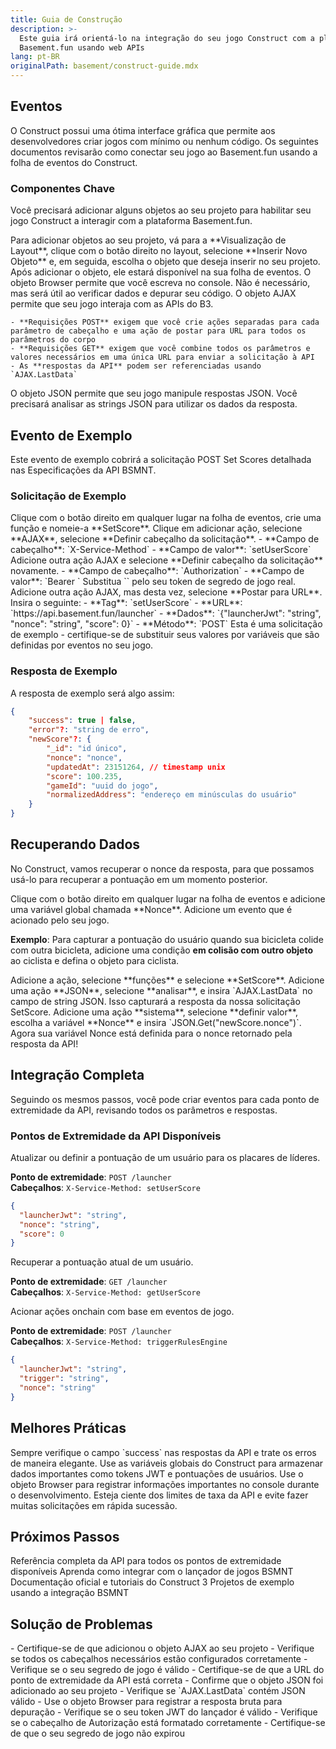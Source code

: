```yaml
---
title: Guia de Construção
description: >-
  Este guia irá orientá-lo na integração do seu jogo Construct com a plataforma
  Basement.fun usando web APIs
lang: pt-BR
originalPath: basement/construct-guide.mdx
---
```

## Eventos

O Construct possui uma ótima interface gráfica que permite aos desenvolvedores criar jogos com mínimo ou nenhum código. Os seguintes documentos revisarão como conectar seu jogo ao Basement.fun usando a folha de eventos do Construct.

### Componentes Chave

Você precisará adicionar alguns objetos ao seu projeto para habilitar seu jogo Construct a interagir com a plataforma Basement.fun.

<Note>
Para adicionar objetos ao seu projeto, vá para a **Visualização de Layout**, clique com o botão direito no layout, selecione **Inserir Novo Objeto** e, em seguida, escolha o objeto que deseja inserir no seu projeto. Após adicionar o objeto, ele estará disponível na sua folha de eventos.
</Note>

<CardGroup cols={1}>
  <Card title="Objeto Browser" icon="globe">
    O objeto Browser permite que você escreva no console. Não é necessário, mas será útil ao verificar dados e depurar seu código.
  </Card>
  
  <Card title="Objeto AJAX" icon="arrow-right-left">
    O objeto AJAX permite que seu jogo interaja com as APIs do B3.
    
    - **Requisições POST** exigem que você crie ações separadas para cada parâmetro de cabeçalho e uma ação de postar para URL para todos os parâmetros do corpo
    - **Requisições GET** exigem que você combine todos os parâmetros e valores necessários em uma única URL para enviar a solicitação à API
    - As **respostas da API** podem ser referenciadas usando `AJAX.LastData`
  </Card>
  
  <Card title="Objeto JSON" icon="braces">
    O objeto JSON permite que seu jogo manipule respostas JSON. Você precisará analisar as strings JSON para utilizar os dados da resposta.
  </Card>
</CardGroup>

## Evento de Exemplo

Este evento de exemplo cobrirá a solicitação POST Set Scores detalhada nas Especificações da API BSMNT.

### Solicitação de Exemplo

<Steps>
<Step title="Criar Função">
  Clique com o botão direito em qualquer lugar na folha de eventos, crie uma função e nomeie-a **SetScore**.
</Step>

<Step title="Configurar Cabeçalho do Método de Serviço">
  Clique em adicionar ação, selecione **AJAX**, selecione **Definir cabeçalho da solicitação**.
  - **Campo de cabeçalho**: `X-Service-Method`
  - **Campo de valor**: `setUserScore`
</Step>

<Step title="Configurar Cabeçalho de Autorização">
  Adicione outra ação AJAX e selecione **Definir cabeçalho da solicitação** novamente.
  - **Campo de cabeçalho**: `Authorization`
  - **Campo de valor**: `Bearer <segredo do jogo>`
  
  <Warning>
  Substitua `<segredo do jogo>` pelo seu token de segredo de jogo real.
  </Warning>
</Step>

<Step title="Configurar Solicitação POST">
  Adicione outra ação AJAX, mas desta vez, selecione **Postar para URL**. Insira o seguinte:
  - **Tag**: `setUserScore`
  - **URL**: `https://api.basement.fun/launcher`
  - **Dados**: `{"launcherJwt": "string", "nonce": "string", "score": 0}`
  - **Método**: `POST`
  
  <Tip>
  Esta é uma solicitação de exemplo - certifique-se de substituir seus valores por variáveis que são definidas por eventos no seu jogo.
  </Tip>
</Step>
</Steps>

### Resposta de Exemplo

A resposta de exemplo será algo assim:

```json API Response
{
    "success": true | false,
    "error"?: "string de erro",
    "newScore"?: {
        "_id": "id único",
        "nonce": "nonce",
        "updatedAt": 23151264, // timestamp unix
        "score": 100.235,
        "gameId": "uuid do jogo",
        "normalizedAddress": "endereço em minúsculas do usuário"
    }
}
```

## Recuperando Dados

No Construct, vamos recuperar o nonce da resposta, para que possamos usá-lo para recuperar a pontuação em um momento posterior.

<Steps>
<Step title="Criar Variável Global">
  Clique com o botão direito em qualquer lugar na folha de eventos e adicione uma variável global chamada **Nonce**.
</Step>

<Step title="Adicionar Evento de Gatilho">
  Adicione um evento que é acionado pelo seu jogo.
  
  **Exemplo**: Para capturar a pontuação do usuário quando sua bicicleta colide com outra bicicleta, adicione uma condição **em colisão com outro objeto** ao ciclista e defina o objeto para ciclista.
</Step>

<Step title="Chamar Função SetScore">
  Adicione a ação, selecione **funções** e selecione **SetScore**.
</Step>

<Step title="Analisar Resposta JSON">
  Adicione uma ação **JSON**, selecione **analisar**, e insira `AJAX.LastData` no campo de string JSON.
  
  <Note>
  Isso capturará a resposta da nossa solicitação SetScore.
  </Note>
</Step>

<Step title="Extrair Valor do Nonce">
  Adicione uma ação **sistema**, selecione **definir valor**, escolha a variável **Nonce** e insira `JSON.Get("newScore.nonce")`.
  
  <Check>
  Agora sua variável Nonce está definida para o nonce retornado pela resposta da API!
  </Check>
</Step>
</Steps>

## Integração Completa

Seguindo os mesmos passos, você pode criar eventos para cada ponto de extremidade da API, revisando todos os parâmetros e respostas.

### Pontos de Extremidade da API Disponíveis

<AccordionGroup>
<Accordion title="Definir Pontuação do Usuário">
  Atualizar ou definir a pontuação de um usuário para os placares de líderes.
  
  **Ponto de extremidade**: `POST /launcher`  
  **Cabeçalhos**: `X-Service-Method: setUserScore`
  
  ```json
  {
    "launcherJwt": "string",
    "nonce": "string", 
    "score": 0
  }
  ```
</Accordion>

<Accordion title="Obter Pontuação do Usuário">
  Recuperar a pontuação atual de um usuário.
  
  **Ponto de extremidade**: `GET /launcher`  
  **Cabeçalhos**: `X-Service-Method: getUserScore`
</Accordion>

<Accordion title="Acionar Motor de Regras">
  Acionar ações onchain com base em eventos de jogo.
  
  **Ponto de extremidade**: `POST /launcher`  
  **Cabeçalhos**: `X-Service-Method: triggerRulesEngine`
  
  ```json
  {
    "launcherJwt": "string",
    "trigger": "string",
    "nonce": "string"
  }
  ```
</Accordion>
</AccordionGroup>

## Melhores Práticas

<CardGroup cols={2}>
  <Card title="Tratamento de Erros" icon="circle-info">
    Sempre verifique o campo `success` nas respostas da API e trate os erros de maneira elegante.
  </Card>
  
  <Card title="Gerenciamento de Variáveis" icon="cube">
    Use as variáveis globais do Construct para armazenar dados importantes como tokens JWT e pontuações de usuários.
  </Card>
  
  <Card title="Console de Depuração" icon="bug">
    Use o objeto Browser para registrar informações importantes no console durante o desenvolvimento.
  </Card>
  
  <Card title="Limites de Taxa da API" icon="clock">
    Esteja ciente dos limites de taxa da API e evite fazer muitas solicitações em rápida sucessão.
  </Card>
</CardGroup>

## Próximos Passos

<CardGroup cols={2}>
  <Card title="Documentação da API BSMNT" icon="book" href="https://docs.basement.fun/api">
    Referência completa da API para todos os pontos de extremidade disponíveis
  </Card>
  
  <Card title="Guia do Lançador de Jogos" icon="rocket" href="/basement/game-launcher">
    Aprenda como integrar com o lançador de jogos BSMNT
  </Card>
  
  <Card title="Documentação do Construct" icon="book" href="https://construct.net/make-games/manuals">
    Documentação oficial e tutoriais do Construct 3
  </Card>
  
  <Card title="Projetos de Exemplo" icon="folder" href="https://github.com/b3-fun">
    Projetos de exemplo usando a integração BSMNT
  </Card>
</CardGroup>

## Solução de Problemas

<AccordionGroup>
<Accordion title="Requisições AJAX não funcionam">
  - Certifique-se de que adicionou o objeto AJAX ao seu projeto
  - Verifique se todos os cabeçalhos necessários estão configurados corretamente
  - Verifique se o seu segredo de jogo é válido
  - Certifique-se de que a URL do ponto de extremidade da API está correta
</Accordion>

<Accordion title="Erros de análise JSON">
  - Confirme que o objeto JSON foi adicionado ao seu projeto
  - Verifique se `AJAX.LastData` contém JSON válido
  - Use o objeto Browser para registrar a resposta bruta para depuração
</Accordion>

<Accordion title="Problemas de autenticação">
  - Verifique se o seu token JWT do lançador é válido
  - Verifique se o cabeçalho de Autorização está formatado corretamente
  - Certifique-se de que o seu segredo de jogo não expirou
</Accordion>
</AccordionGroup>
